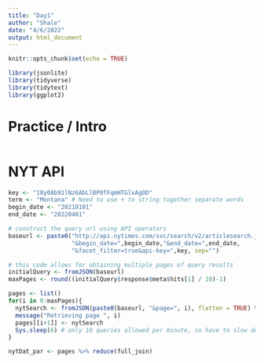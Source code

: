 ```yaml
---
title: "Day1"
author: "Shale"
date: "4/6/2022"
output: html_document
---
```


```r
knitr::opts_chunk$set(echo = TRUE)

library(jsonlite)
library(tidyverse)
library(tidytext)
library(ggplot2)
```

# Practice / Intro

```r

```


# NYT API

```r
key <- "18y0Ab91lNz6AbLlBP0fFqmHTGlxAgOD"
term <- "Montana" # Need to use + to string together separate words
begin_date <- "20210101"
end_date <- "20220401"

# construct the query url using API operators
baseurl <- paste0("http://api.nytimes.com/svc/search/v2/articlesearch.json?q=",term,
                  "&begin_date=",begin_date,"&end_date=",end_date,
                  "&facet_filter=true&api-key=",key, sep="")
```

```r
# this code allows for obtaining multiple pages of query results 
initialQuery <- fromJSON(baseurl)
maxPages <- round((initialQuery$response$meta$hits[1] / 10)-1)

pages <- list()
for(i in 0:maxPages){
  nytSearch <- fromJSON(paste0(baseurl, "&page=", i), flatten = TRUE) %>% data.frame() 
  message("Retrieving page ", i)
  pages[[i+1]] <- nytSearch 
  Sys.sleep(6) # only 10 queries allowed per minute, so have to slow down loop to once every 6 seconds
}
```

```r
nytDat_par <- pages %>% reduce(full_join)

```


